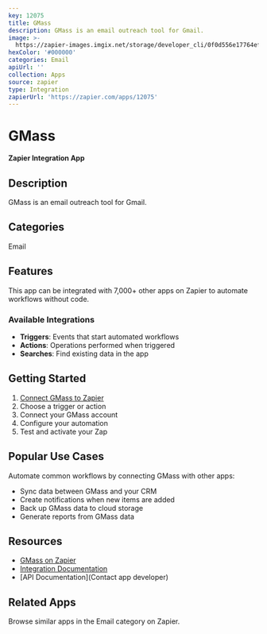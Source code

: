 ```yaml
---
key: 12075
title: GMass
description: GMass is an email outreach tool for Gmail.
image: >-
  https://zapier-images.imgix.net/storage/developer_cli/0f0d556e17764ef115b91997616fe93d.png?auto=format%2Ccompress&ixlib=python-3.0.0&q=50
hexColor: '#000000'
categories: Email
apiUrl: ''
collection: Apps
source: zapier
type: Integration
zapierUrl: 'https://zapier.com/apps/12075'
---
```

# GMass

**Zapier Integration App**

## Description

GMass is an email outreach tool for Gmail.

## Categories

Email

## Features

This app can be integrated with 7,000+ other apps on Zapier to automate workflows without code.

### Available Integrations

- **Triggers**: Events that start automated workflows
- **Actions**: Operations performed when triggered
- **Searches**: Find existing data in the app

## Getting Started

1. [Connect GMass to Zapier](https://zapier.com/apps/12075)
2. Choose a trigger or action
3. Connect your GMass account
4. Configure your automation
5. Test and activate your Zap

## Popular Use Cases

Automate common workflows by connecting GMass with other apps:

- Sync data between GMass and your CRM
- Create notifications when new items are added
- Back up GMass data to cloud storage
- Generate reports from GMass data

## Resources

- [GMass on Zapier](https://zapier.com/apps/12075)
- [Integration Documentation](https://zapier.com/apps/12075/integrations)
- [API Documentation](Contact app developer)

## Related Apps

Browse similar apps in the Email category on Zapier.
